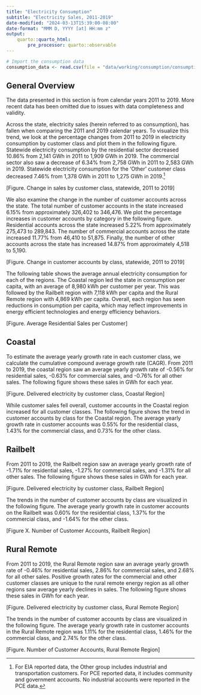 ```yaml
---
title: "Electricity Consumption"
subtitle: "Electricity Sales, 2011-2019"
date-modified: "2024-03-13T15:39:00-08:00"
date-format: "MMM D, YYYY [at] HH:mm z"
output:
    quarto::quarto_html:
        pre_processor: quarto::observable
---
```


```r
# Import the consumption data
consumption_data <- read.csv(file = "data/working/consumption/consumption_long.csv")


```

## General Overview

The data presented in this section is from calendar years 2011 to 2019. More recent data has been omitted due to issues with data completeness and validity.

Across the state, electricity sales (herein referred to as consumption), has fallen when comparing the 2011 and 2019 calendar years. To visualize this trend, we look at the percentage changes from 2011 to 2019 in electricity consumption by customer class and plot them in the following figure. Statewide electricity consumption by the residential sector decreased 10.86% from 2,141 GWh in 2011 to 1,909 GWh in 2019. The commercial sector also saw a decrease of 6.34% from 2,758 GWh in 2011 to 2,583 GWh in 2019. Statewide electricity consumption for the ‘Other’ customer class decreased 7.46% from 1,378 GWh in 2011 to 1,275 GWh in 2019.[^1]

[^1]: For EIA reported data, the Other group includes industrial and transportation customers. For PCE reported data, it includes community and government accounts. No industrial accounts were reported in the PCE data.

[Figure. Change in sales by customer class, statewide, 2011 to 2019]

We also examine the change in the number of customer accounts across the state. The total number of customer accounts in the state increased 6.15% from approximately 326,402 to 346,476. We plot the percentage increases in customer accounts by category in the following figure. Residential accounts across the state increased 5.22% from approximately 275,473 to 289,843. The number of commercial accounts across the state increased 11.77% from 46,410 to 51,875. Finally, the number of other accounts across the state has increased 14.87% from approximately 4,518 to 5,190.

[Figure. Change in customer accounts by class, statewide, 2011 to 2019]

The following table shows the average annual electricity consumption for each of the regions. The Coastal region led the state in consumption per capita, with an average of 8,980 kWh per customer per year. This was followed by the Railbelt region with 7,118 kWh per capita and the Rural Remote region with 4,869 kWh per capita. Overall, each region has seen reductions in consumption per capita, which may reflect improvements in energy efficient technologies and energy efficiency behaviors.

[Figure. Average Residential Sales per Customer]

## Coastal

To estimate the average yearly growth rate in each customer class, we calculate the cumulative compound average growth rate (CAGR). From 2011 to 2019, the coastal region saw an average yearly growth rate of -0.56% for residential sales, -0.63% for commercial sales, and -0.76% for all other sales. The following figure shows these sales in GWh for each year.

[Figure. Delivered electricity by customer class, Coastal Region]

While customer sales fell overall, customer accounts in the Coastal region increased for all customer classes. The following figure shows the trend in customer accounts by class for the Coastal region. The average yearly growth rate in customer accounts was 0.55% for the residential class, 1.43% for the commercial class, and 0.73% for the other class.

## Railbelt

From 2011 to 2019, the Railbelt region saw an average yearly growth rate of -1.71% for residential sales, -1.27% for commercial sales, and -1.31% for all other sales. The following figure shows these sales in GWh for each year.

[Figure. Delivered electricity by customer class, Railbelt Region]

The trends in the number of customer accounts by class are visualized in the following figure. The average yearly growth rate in customer accounts on the Railbelt was 0.60% for the residential class, 1.37% for the commercial class, and -1.64% for the other class.

[Figure X. Number of Customer Accounts, Railbelt Region]

## Rural Remote

From 2011 to 2019, the Rural Remote region saw an average yearly growth rate of -0.46% for residential sales, 2.86% for commercial sales, and 2.68% for all other sales. Positive growth rates for the commercial and other customer classes are unique to the rural remote energy region as all other regions saw average yearly declines in sales. The following figure shows these sales in GWh for each year.

[Figure. Delivered electricity by customer class, Rural Remote Region]

The trends in the number of customer accounts by class are visualized in the following figure. The average yearly growth rate in customer accounts in the Rural Remote region was 1.11% for the residential class, 1.46% for the commercial class, and 2.74% for the other class.

[Figure. Number of Customer Accounts, Rural Remote Region]
